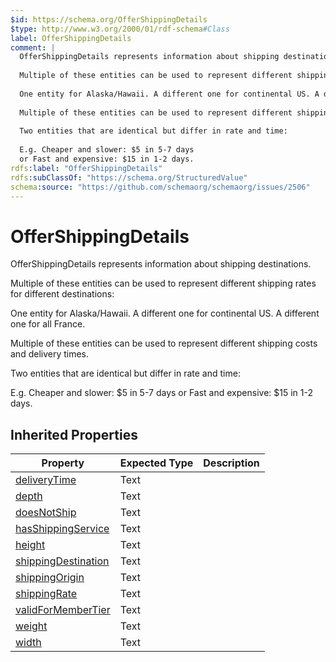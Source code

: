 ```yaml
---
$id: https://schema.org/OfferShippingDetails
$type: http://www.w3.org/2000/01/rdf-schema#Class
label: OfferShippingDetails
comment: |
  OfferShippingDetails represents information about shipping destinations.
  
  Multiple of these entities can be used to represent different shipping rates for different destinations:
  
  One entity for Alaska/Hawaii. A different one for continental US. A different one for all France.
  
  Multiple of these entities can be used to represent different shipping costs and delivery times.
  
  Two entities that are identical but differ in rate and time:
  
  E.g. Cheaper and slower: $5 in 5-7 days
  or Fast and expensive: $15 in 1-2 days.
rdfs:label: "OfferShippingDetails"
rdfs:subClassOf: "https://schema.org/StructuredValue"
schema:source: "https://github.com/schemaorg/schemaorg/issues/2506"
---
```


# OfferShippingDetails

OfferShippingDetails represents information about shipping destinations.

Multiple of these entities can be used to represent different shipping rates for different destinations:

One entity for Alaska/Hawaii. A different one for continental US. A different one for all France.

Multiple of these entities can be used to represent different shipping costs and delivery times.

Two entities that are identical but differ in rate and time:

E.g. Cheaper and slower: $5 in 5-7 days
or Fast and expensive: $15 in 1-2 days.

## Inherited Properties

| Property | Expected Type | Description |
| --- | --- | --- |
| [deliveryTime](https://schema.org/deliveryTime) | Text |  |
| [depth](https://schema.org/depth) | Text |  |
| [doesNotShip](https://schema.org/doesNotShip) | Text |  |
| [hasShippingService](https://schema.org/hasShippingService) | Text |  |
| [height](https://schema.org/height) | Text |  |
| [shippingDestination](https://schema.org/shippingDestination) | Text |  |
| [shippingOrigin](https://schema.org/shippingOrigin) | Text |  |
| [shippingRate](https://schema.org/shippingRate) | Text |  |
| [validForMemberTier](https://schema.org/validForMemberTier) | Text |  |
| [weight](https://schema.org/weight) | Text |  |
| [width](https://schema.org/width) | Text |  |

